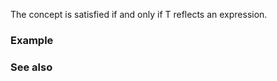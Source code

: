 {{cpp/experimental/reflect/title|Expression}}
{{cpp/experimental/reflect/navbar}}
{{ddcl | since=reflection_ts | header=experimental/reflect | 1=
template&lt; class T &gt;
concept Expression = Object&lt;T&gt; &amp;&amp; /* see below */;
}}

The {{tt|Expression}} concept is satisfied if and only if T reflects an expression.

===Example===
{{todo|examples}}

===See also===
{{todo|templatization}}
